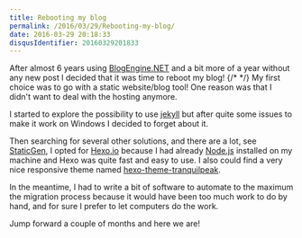 ```yaml
---
title: Rebooting my blog
permalink: /2016/03/29/Rebooting-my-blog/
date: 2016-03-29 20:18:33
disqusIdentifier: 20160329201833
---
```

After almost 6 years using [BlogEngine.NET](http://dotnetblogengine.net/) and a bit more of a year without any new post I decided that it was time to reboot my blog!
{/* <!-- more --> */}
My first choice was to go with a static website/blog tool! One reason was that I didn't want to deal with the hosting anymore.

I started to explore the possibility to use [jekyll](https://jekyllrb.com/) but after quite some issues to make it work on Windows I decided to forget about it.

Then searching for several other solutions, and there are a lot, see [StaticGen](https://www.staticgen.com/), I opted for [Hexo.io](https://hexo.io/) because I had already [Node.js](https://nodejs.org/en/) installed on my machine and Hexo was quite fast and easy to use. I also could find a very nice responsive theme named [hexo-theme-tranquilpeak](https://github.com/LouisBarranqueiro/hexo-theme-tranquilpeak).

In the meantime, I had to write a bit of software to automate to the maximum the migration process because it would have been too much work to do by hand, and for sure I prefer to let computers do the work.

Jump forward a couple of months and here we are!

